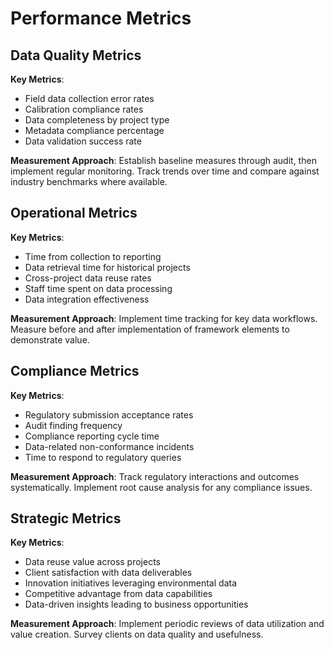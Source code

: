 # Performance Metrics

## Data Quality Metrics

**Key Metrics**:

- Field data collection error rates
- Calibration compliance rates
- Data completeness by project type
- Metadata compliance percentage
- Data validation success rate

**Measurement Approach**:
Establish baseline measures through audit, then implement regular monitoring. Track trends over time and compare against industry benchmarks where available.

## Operational Metrics

**Key Metrics**:

- Time from collection to reporting
- Data retrieval time for historical projects
- Cross-project data reuse rates
- Staff time spent on data processing
- Data integration effectiveness

**Measurement Approach**:
Implement time tracking for key data workflows. Measure before and after implementation of framework elements to demonstrate value.

## Compliance Metrics

**Key Metrics**:

- Regulatory submission acceptance rates
- Audit finding frequency
- Compliance reporting cycle time
- Data-related non-conformance incidents
- Time to respond to regulatory queries

**Measurement Approach**:
Track regulatory interactions and outcomes systematically. Implement root cause analysis for any compliance issues.

## Strategic Metrics

**Key Metrics**:

- Data reuse value across projects
- Client satisfaction with data deliverables
- Innovation initiatives leveraging environmental data
- Competitive advantage from data capabilities
- Data-driven insights leading to business opportunities

**Measurement Approach**:
Implement periodic reviews of data utilization and value creation. Survey clients on data quality and usefulness.
